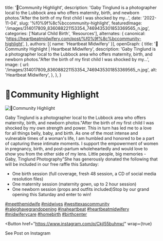   title: '🌼Community Highlight',
  description: 'Gaby Tinglund is a photographer local to the Lubbock area who offers maternity, birth, and newborn photos."After the birth of my first child I was shocked by my...',
  date: '2022-11-04',
  slug: '%f0%9f%8c%bccommunity-highlight',
  featuredImage: '/images/314017809_836088221153354_7469435301853369565_n.jpg',
  categories: ['Natural Child Birth', 'Resources'],
  alternates: {
    canonical: 'https://heartbeatmidwifery.com/post/%f0%9f%8c%bccommunity-highlight',
  },
  authors: [{ name: 'Heartbeat Midwifery' }],
  openGraph: {
    title: '🌼Community Highlight | Heartbeat Midwifery',
    description: 'Gaby Tinglund is a photographer local to the Lubbock area who offers maternity, birth, and newborn photos."After the birth of my first child I was shocked by my...',
    image: {
      url: '/images/314017809_836088221153354_7469435301853369565_n.jpg',
      alt: 'Heartbeat Midwifery',
    },
  },
}


# 🌼Community Highlight

<Image
  src="/images/314017809_836088221153354_7469435301853369565_n.jpg"
  size="large"
  wrap={true}
  alt="🌼Community Highlight"
/>

Gaby Tinglund is a photographer local to the Lubbock area who offers maternity, birth, and newborn photos."After the birth of my first child I was shocked by my own strength and power. This in turn has led me to a love for all things belly, baby, and birth. As one of the most intense and vulnerable times of a woman's life, I am humbled and honored to be a part of capturing these intimate moments. I support the empowerment of women in pregnancy, birth, and post-partum wholeheartedly and would love to show you from the other side of my lens. Little people, big memories - Gaby, Tinglund Photography"She has generously donated the following that will be included in our free raffle this Saturday:

- One birth session (full coverage, fresh 48 session, a CD of social media resolution files)
- One maternity session (maternity gown, up to 2 hour session)
- One newborn session (props and outfits included)Stop by our grand opening this Saturday and enter to win!

[#meetthemidwife](https://www.instagram.com/explore/tags/meetthemidwife/) [#midwives](https://www.instagram.com/explore/tags/midwives/) [#westtexascommunity](https://www.instagram.com/explore/tags/westtexascommunity/) [#raleighavegrandopening](https://www.instagram.com/explore/tags/raleighavegrandopening/) [#inaheartbeat](https://www.instagram.com/explore/tags/inaheartbeat/) [#heartbeatmidwifery](https://www.instagram.com/explore/tags/heartbeatmidwifery/) [#midwiferycare](https://www.instagram.com/explore/tags/midwiferycare/) [#homebirth](https://www.instagram.com/explore/tags/homebirth/) [#birthcenter](https://www.instagram.com/explore/tags/birthcenter/)

<Button
  href="https://www.instagram.com/p/Ckjl55buhnw/"
  wrap={true}
>
  See Post on Instagram
</Button>
